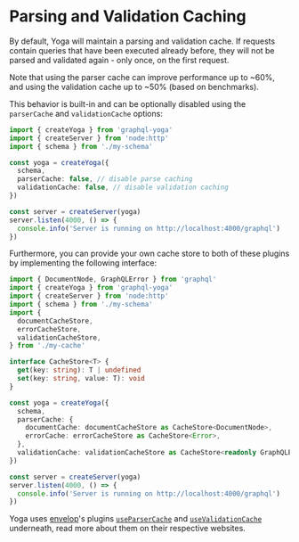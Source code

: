 # Parsing and Validation Caching

By default, Yoga will maintain a parsing and validation cache. If requests contain queries that have been executed already before, they will not be parsed and validated again - only once, on the first request.

Note that using the parser cache can improve performance up to ~60%, and using the validation cache up to ~50% (based on benchmarks).

This behavior is built-in and can be optionally disabled using the `parserCache` and `validationCache` options:

```ts
import { createYoga } from 'graphql-yoga'
import { createServer } from 'node:http'
import { schema } from './my-schema'

const yoga = createYoga({
  schema,
  parserCache: false, // disable parse caching
  validationCache: false, // disable validation caching
})

const server = createServer(yoga)
server.listen(4000, () => {
  console.info('Server is running on http://localhost:4000/graphql')
})
```

Furthermore, you can provide your own cache store to both of these plugins by implementing the following interface:

```ts
import { DocumentNode, GraphQLError } from 'graphql'
import { createYoga } from 'graphql-yoga'
import { createServer } from 'node:http'
import { schema } from './my-schema'
import {
  documentCacheStore,
  errorCacheStore,
  validationCacheStore,
} from './my-cache'

interface CacheStore<T> {
  get(key: string): T | undefined
  set(key: string, value: T): void
}

const yoga = createYoga({
  schema,
  parserCache: {
    documentCache: documentCacheStore as CacheStore<DocumentNode>,
    errorCache: errorCacheStore as CacheStore<Error>,
  },
  validationCache: validationCacheStore as CacheStore<readonly GraphQLError[]>,
})

const server = createServer(yoga)
server.listen(4000, () => {
  console.info('Server is running on http://localhost:4000/graphql')
})
```

Yoga uses [envelop](https://www.envelop.dev/)'s plugins [`useParserCache`](https://www.envelop.dev/plugins/use-parser-cache) and [`useValidationCache`](https://www.envelop.dev/plugins/use-validation-cache) underneath, read more about them on their respective websites.
